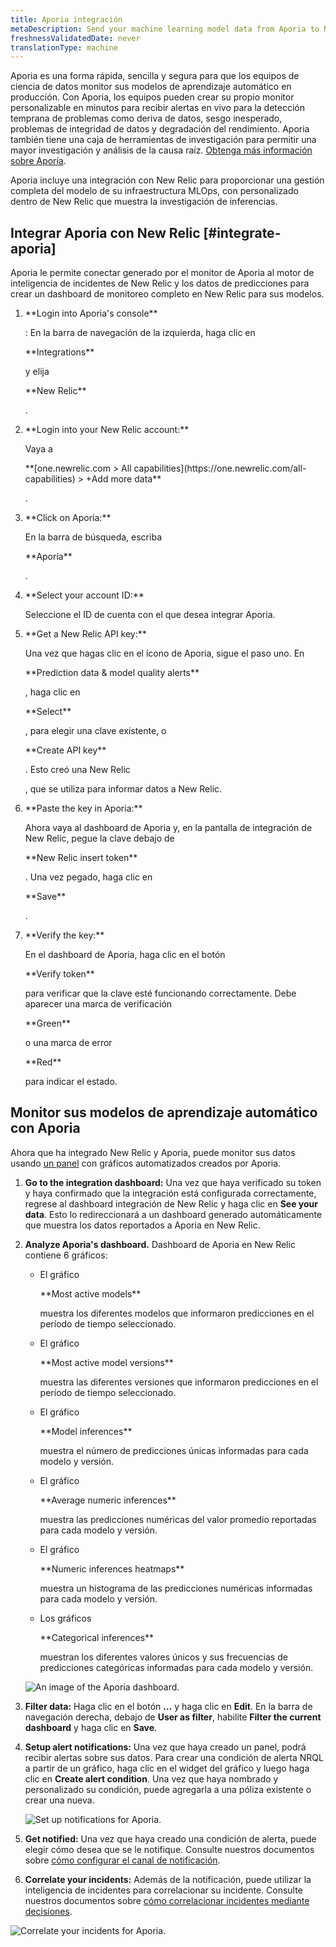 ```yaml
---
title: Aporia integración
metaDescription: Send your machine learning model data from Aporia to New Relic to understand your model's performance.
freshnessValidatedDate: never
translationType: machine
---
```


Aporia es una forma rápida, sencilla y segura para que los equipos de ciencia de datos monitor sus modelos de aprendizaje automático en producción. Con Aporia, los equipos pueden crear su propio monitor personalizable en minutos para recibir alertas en vivo para la detección temprana de problemas como deriva de datos, sesgo inesperado, problemas de integridad de datos y degradación del rendimiento. Aporia también tiene una caja de herramientas de investigación para permitir una mayor investigación y análisis de la causa raíz. [Obtenga más información sobre Aporía](https://www.aporia.com).

Aporia incluye una integración con New Relic para proporcionar una gestión completa del modelo de su infraestructura MLOps, con <InlinePopover type="dashboards"/>personalizado dentro de New Relic que muestra la investigación de inferencias.

## Integrar Aporia con New Relic [#integrate-aporia]

Aporia le permite conectar <InlinePopover type="alerts"/>generado por el monitor de Aporia al motor de inteligencia de incidentes de New Relic y los datos de predicciones para crear un dashboard de monitoreo completo en New Relic para sus modelos.

1. <DNT>
     **Login into Aporia's console**
   </DNT>

   : En la barra de navegación de la izquierda, haga clic en

   <DNT>
     **Integrations**
   </DNT>

   y elija

   <DNT>
     **New Relic**
   </DNT>

   .

2. <DNT>
     **Login into your New Relic account:**
   </DNT>

   Vaya a

   <DNT>
     **[one.newrelic.com > All capabilities](https://one.newrelic.com/all-capabilities) > +Add more data**
   </DNT>

   .

3. <DNT>
     **Click on Aporia:**
   </DNT>

   En la barra de búsqueda, escriba

   <DNT>
     **Aporia**
   </DNT>

   .

4. <DNT>
     **Select your account ID:**
   </DNT>

   Seleccione el ID de cuenta con el que desea integrar Aporia.

5. <DNT>
     **Get a New Relic API key:**
   </DNT>

   Una vez que hagas clic en el ícono de Aporia, sigue el paso uno. En

   <DNT>
     **Prediction data & model quality alerts**
   </DNT>

   , haga clic en

   <DNT>
     **Select**
   </DNT>

   , para elegir una clave existente, o

   <DNT>
     **Create API key**
   </DNT>

   . Esto creó una New Relic

   <InlinePopover type="licenseKey"/>

   , que se utiliza para informar datos a New Relic.

6. <DNT>
     **Paste the key in Aporia:**
   </DNT>

   Ahora vaya al dashboard de Aporia y, en la pantalla de integración de New Relic, pegue la clave debajo de

   <DNT>
     **New Relic insert token**
   </DNT>

   . Una vez pegado, haga clic en

   <DNT>
     **Save**
   </DNT>

   .

7. <DNT>
     **Verify the key:**
   </DNT>

   En el dashboard de Aporia, haga clic en el botón

   <DNT>
     **Verify token**
   </DNT>

   para verificar que la clave esté funcionando correctamente. Debe aparecer una marca de verificación

   <DNT>
     **Green**
   </DNT>

   o una marca de error

   <DNT>
     **Red**
   </DNT>

   para indicar el estado.

<InstallFeedback/>

## Monitor sus modelos de aprendizaje automático con Aporia

Ahora que ha integrado New Relic y Aporia, puede monitor sus datos usando [un panel](/docs/query-your-data/explore-query-data/dashboards/introduction-dashboards/) con gráficos automatizados creados por Aporia.

1. <DNT>**Go to the integration dashboard:**</DNT> Una vez que haya verificado su token y haya confirmado que la integración está configurada correctamente, regrese al dashboard integración de New Relic y haga clic en <DNT>**See your data**</DNT>. Esto lo redireccionará a un dashboard generado automáticamente que muestra los datos reportados a Aporia en New Relic.

2. <DNT>**Analyze Aporia's dashboard.**</DNT> Dashboard de Aporia en New Relic contiene 6 gráficos:

   * El gráfico

     <DNT>
       **Most active models**
     </DNT>

     muestra los diferentes modelos que informaron predicciones en el período de tiempo seleccionado.

   * El gráfico

     <DNT>
       **Most active model versions**
     </DNT>

     muestra las diferentes versiones que informaron predicciones en el período de tiempo seleccionado.

   * El gráfico

     <DNT>
       **Model inferences**
     </DNT>

     muestra el número de predicciones únicas informadas para cada modelo y versión.

   * El gráfico

     <DNT>
       **Average numeric inferences**
     </DNT>

     muestra las predicciones numéricas del valor promedio reportadas para cada modelo y versión.

   * El gráfico

     <DNT>
       **Numeric inferences heatmaps**
     </DNT>

     muestra un histograma de las predicciones numéricas informadas para cada modelo y versión.

   * Los gráficos

     <DNT>
       **Categorical inferences**
     </DNT>

     muestran los diferentes valores únicos y sus frecuencias de predicciones categóricas informadas para cada modelo y versión.

   <img
     title="An image of the Aporia dashboard"
     alt="An image of the Aporia dashboard."
     src="/images/model-performance-monitoring_screenshot-full_aporia-dashboard.webp"
   />

3. <DNT>**Filter data:**</DNT> Haga clic en el botón <DNT>**…**</DNT> y haga clic en <DNT>**Edit**</DNT>. En la barra de navegación derecha, debajo de <DNT>**User as filter**</DNT>, habilite <DNT>**Filter the current dashboard**</DNT> y haga clic en <DNT>**Save**</DNT>.

4. <DNT>**Setup alert notifications:**</DNT> Una vez que haya creado un panel, podrá recibir alertas sobre sus datos. Para crear una condición de alerta NRQL a partir de un gráfico, haga clic en el widget del gráfico y luego haga clic en <DNT>**Create alert condition**</DNT>. Una vez que haya nombrado y personalizado su condición, puede agregarla a una póliza existente o crear una nueva.

   <img
     title="Set up notifications for Aporia"
     alt="Set up notifications for Aporia."
     src="/images/model-performance-monitoring_screenshot-crop_aporia-create-alert.webp"
   />

5. <DNT>**Get notified:**</DNT> Una vez que haya creado una condición de alerta, puede elegir cómo desea que se le notifique. Consulte nuestros documentos sobre [cómo configurar el canal de notificación](/docs/alerts-applied-intelligence/new-relic-alerts/alert-notifications/notification-channels-control-where-send-alerts).

6. <DNT>**Correlate your incidents:**</DNT> Además de la notificación, puede utilizar la inteligencia de incidentes para correlacionar su incidente. Consulte nuestros documentos sobre [cómo correlacionar incidentes mediante decisiones](/docs/alerts-applied-intelligence/applied-intelligence/incident-intelligence/change-applied-intelligence-correlation-logic-decisions).

<img
  title="Correlate your incidents for Aporia"
  alt="Correlate your incidents for Aporia."
  src="/images/model-performance-monitoring_screenshot-crop_aporia-correlation.webp"
/>
